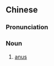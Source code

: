 {{also|后窍}}
==Chinese==
{{zh-forms|s=后窍}}

===Pronunciation===
{{zh-pron
|m=hòuqiào
|c=hau6 hiu3
|cat=n
}}

===Noun===
{{zh-noun}}

# {{lb|zh|literary}} [[anus]]